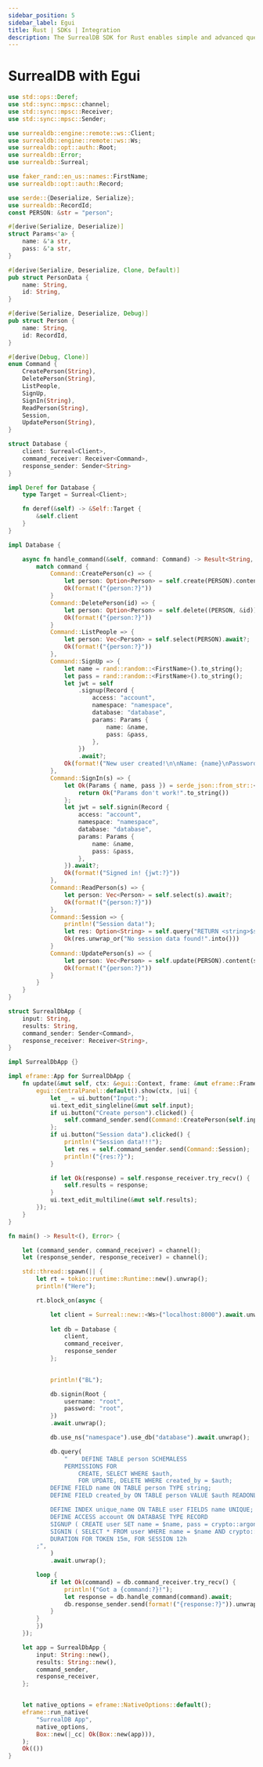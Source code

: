 ```yaml
---
sidebar_position: 5
sidebar_label: Egui
title: Rust | SDKs | Integration
description: The SurrealDB SDK for Rust enables simple and advanced querying of a remote or embedded database.
---
```


# SurrealDB with Egui

```rust
use std::ops::Deref;
use std::sync::mpsc::channel;
use std::sync::mpsc::Receiver;
use std::sync::mpsc::Sender;

use surrealdb::engine::remote::ws::Client;
use surrealdb::engine::remote::ws::Ws;
use surrealdb::opt::auth::Root;
use surrealdb::Error;
use surrealdb::Surreal;

use faker_rand::en_us::names::FirstName;
use surrealdb::opt::auth::Record;

use serde::{Deserialize, Serialize};
use surrealdb::RecordId;
const PERSON: &str = "person";

#[derive(Serialize, Deserialize)]
struct Params<'a> {
    name: &'a str,
    pass: &'a str,
}

#[derive(Serialize, Deserialize, Clone, Default)]
pub struct PersonData {
    name: String,
    id: String,
}

#[derive(Serialize, Deserialize, Debug)]
pub struct Person {
    name: String,
    id: RecordId,
}

#[derive(Debug, Clone)]
enum Command {
    CreatePerson(String),
    DeletePerson(String),
    ListPeople,
    SignUp,
    SignIn(String),
    ReadPerson(String),
    Session,
    UpdatePerson(String),
}

struct Database {
    client: Surreal<Client>,
    command_receiver: Receiver<Command>,
    response_sender: Sender<String>
}

impl Deref for Database {
    type Target = Surreal<Client>;

    fn deref(&self) -> &Self::Target {
        &self.client
    }
}

impl Database {

    async fn handle_command(&self, command: Command) -> Result<String, Error> {
        match command {
            Command::CreatePerson(c) => {
                let person: Option<Person> = self.create(PERSON).content(c).await?;
                Ok(format!("{person:?}"))
            }
            Command::DeletePerson(id) => {
                let person: Option<Person> = self.delete((PERSON, &id)).await?;
                Ok(format!("{person:?}"))
            }
            Command::ListPeople => {
                let person: Vec<Person> = self.select(PERSON).await?;
                Ok(format!("{person:?}"))
            },
            Command::SignUp => {
                let name = rand::random::<FirstName>().to_string();
                let pass = rand::random::<FirstName>().to_string();
                let jwt = self
                    .signup(Record {
                        access: "account",
                        namespace: "namespace",
                        database: "database",
                        params: Params {
                            name: &name,
                            pass: &pass,
                        },
                    })
                    .await?;
                Ok(format!("New user created!\n\nName: {name}\nPassword: {pass}\n"))
            },
            Command::SignIn(s) => {
                let Ok(Params { name, pass }) = serde_json::from_str::<Params>(&s) else {
                    return Ok("Params don't work!".to_string())
                };
                let jwt = self.signin(Record {
                    access: "account",
                    namespace: "namespace",
                    database: "database",
                    params: Params {
                        name: &name,
                        pass: &pass,
                    },
                }).await?;
                Ok(format!("Signed in! {jwt:?}"))
            },
            Command::ReadPerson(s) => {
                let person: Vec<Person> = self.select(s).await?;
                Ok(format!("{person:?}"))
            },
            Command::Session => {
                println!("Session data!");
                let res: Option<String> = self.query("RETURN <string>$session").await?.take(0)?;
                Ok(res.unwrap_or("No session data found!".into()))
            }
            Command::UpdatePerson(s) => {
                let person: Vec<Person> = self.update(PERSON).content(s).await?;
                Ok(format!("{person:?}"))
            }
        }
    }
}

struct SurrealDbApp {
    input: String,
    results: String,
    command_sender: Sender<Command>,
    response_receiver: Receiver<String>,
}

impl SurrealDbApp {}

impl eframe::App for SurrealDbApp {
    fn update(&mut self, ctx: &egui::Context, frame: &mut eframe::Frame) {
        egui::CentralPanel::default().show(ctx, |ui| {
            let _ = ui.button("Input:");
            ui.text_edit_singleline(&mut self.input);
            if ui.button("Create person").clicked() {
                self.command_sender.send(Command::CreatePerson(self.input.clone())).unwrap();
            };
            if ui.button("Session data").clicked() {
                println!("Session data!!!");
                let res = self.command_sender.send(Command::Session);
                println!("{res:?}");
            }

            if let Ok(response) = self.response_receiver.try_recv() {
                self.results = response;
            }
            ui.text_edit_multiline(&mut self.results);
        });
    }
}

fn main() -> Result<(), Error> {

    let (command_sender, command_receiver) = channel();
    let (response_sender, response_receiver) = channel();

    std::thread::spawn(|| {
        let rt = tokio::runtime::Runtime::new().unwrap();
        println!("Here");

        rt.block_on(async {

            let client = Surreal::new::<Ws>("localhost:8000").await.unwrap();
      
            let db = Database {
                client,
                command_receiver,
                response_sender
            };
            

            println!("BL");

            db.signin(Root {
                username: "root",
                password: "root",
            })
            .await.unwrap();

            db.use_ns("namespace").use_db("database").await.unwrap();

            db.query(
                "    DEFINE TABLE person SCHEMALESS
                PERMISSIONS FOR
                    CREATE, SELECT WHERE $auth,
                    FOR UPDATE, DELETE WHERE created_by = $auth;
            DEFINE FIELD name ON TABLE person TYPE string;
            DEFINE FIELD created_by ON TABLE person VALUE $auth READONLY;

            DEFINE INDEX unique_name ON TABLE user FIELDS name UNIQUE;
            DEFINE ACCESS account ON DATABASE TYPE RECORD
            SIGNUP ( CREATE user SET name = $name, pass = crypto::argon2::generate($pass) )
            SIGNIN ( SELECT * FROM user WHERE name = $name AND crypto::argon2::compare(pass, $pass) )
            DURATION FOR TOKEN 15m, FOR SESSION 12h
        ;",
            )
            .await.unwrap();

        loop {
            if let Ok(command) = db.command_receiver.try_recv() {
                println!("Got a {command:?}!");
                let response = db.handle_command(command).await;
                db.response_sender.send(format!("{response:?}")).unwrap();
            }
        }
        })
    });

    let app = SurrealDbApp {
        input: String::new(),
        results: String::new(),
        command_sender,
        response_receiver,
    };


    let native_options = eframe::NativeOptions::default();
    eframe::run_native(
        "SurrealDB App",
        native_options,
        Box::new(|_cc| Ok(Box::new(app))),
    );
    Ok(())
}
```